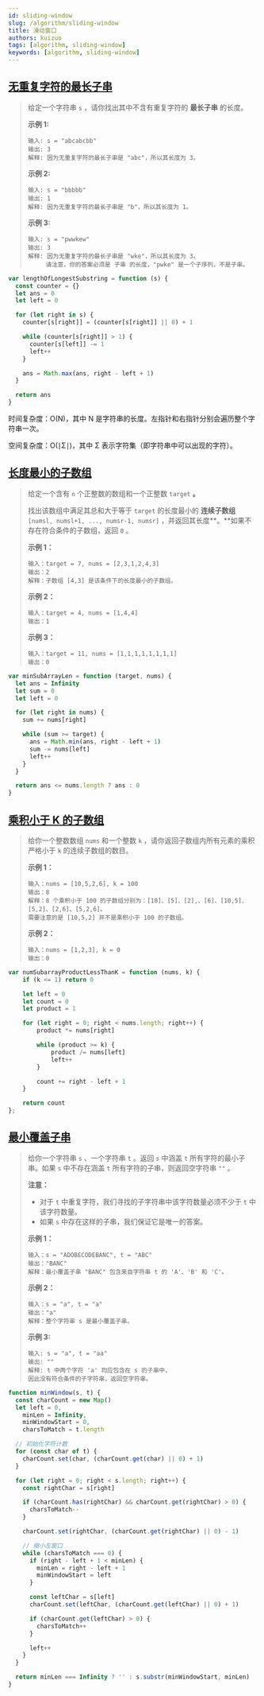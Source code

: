 ```yaml
---
id: sliding-window
slug: /algorithm/sliding-window
title: 滑动窗口
authors: kuizuo
tags: [algorithm, sliding-window]
keywords: [algorithm, sliding-window]
---
```



## [无重复字符的最长子串](https://leetcode.cn/problems/longest-substring-without-repeating-characters/)

> 给定一个字符串 `s` ，请你找出其中不含有重复字符的 **最长子串** 的长度。
>
> **示例 1:**
>
> ```
> 输入: s = "abcabcbb"
> 输出: 3 
> 解释: 因为无重复字符的最长子串是 "abc"，所以其长度为 3。
> ```
>
> **示例 2:**
>
> ```
> 输入: s = "bbbbb"
> 输出: 1
> 解释: 因为无重复字符的最长子串是 "b"，所以其长度为 1。
> ```
>
> **示例 3:**
>
> ```
> 输入: s = "pwwkew"
> 输出: 3
> 解释: 因为无重复字符的最长子串是 "wke"，所以其长度为 3。
>      请注意，你的答案必须是 子串 的长度，"pwke" 是一个子序列，不是子串。
> ```

```js
var lengthOfLongestSubstring = function (s) {
  const counter = {}
  let ans = 0
  let left = 0

  for (let right in s) {
    counter[s[right]] = (counter[s[right]] || 0) + 1

    while (counter[s[right]] > 1) {
      counter[s[left]] -= 1
      left++
    }

    ans = Math.max(ans, right - left + 1)
  }

  return ans
}
```

时间复杂度：O(N)，其中 N 是字符串的长度。左指针和右指针分别会遍历整个字符串一次。

空间复杂度：O(∣Σ∣)，其中 Σ 表示字符集（即字符串中可以出现的字符）。

## [长度最小的子数组](https://leetcode.cn/problems/minimum-size-subarray-sum)

> 给定一个含有 `n` 个正整数的数组和一个正整数 `target` **。**
>
> 找出该数组中满足其总和大于等于 `target` 的长度最小的 **连续子数组** `[numsl, numsl+1, ..., numsr-1, numsr]` ，并返回其长度**。**如果不存在符合条件的子数组，返回 `0` 。
>
> **示例 1：**
>
> ```
> 输入：target = 7, nums = [2,3,1,2,4,3]
> 输出：2
> 解释：子数组 [4,3] 是该条件下的长度最小的子数组。
> ```
>
> **示例 2：**
>
> ```
> 输入：target = 4, nums = [1,4,4]
> 输出：1
> ```
>
> **示例 3：**
>
> ```
> 输入：target = 11, nums = [1,1,1,1,1,1,1,1]
> 输出：0
> ```

```js
var minSubArrayLen = function (target, nums) {
  let ans = Infinity
  let sum = 0
  let left = 0

  for (let right in nums) {
    sum += nums[right]

    while (sum >= target) {
      ans = Math.min(ans, right - left + 1)
      sum -= nums[left]
      left++
    }
  }

  return ans <= nums.length ? ans : 0
}
```

## [乘积小于 K 的子数组](https://leetcode.cn/problems/subarray-product-less-than-k)

> 给你一个整数数组 `nums` 和一个整数 `k` ，请你返回子数组内所有元素的乘积严格小于 `k` 的连续子数组的数目。
>
> **示例 1：**
>
> ```
> 输入：nums = [10,5,2,6], k = 100
> 输出：8
> 解释：8 个乘积小于 100 的子数组分别为：[10]、[5]、[2],、[6]、[10,5]、[5,2]、[2,6]、[5,2,6]。
> 需要注意的是 [10,5,2] 并不是乘积小于 100 的子数组。
> ```
>
> **示例 2：**
>
> ```
> 输入：nums = [1,2,3], k = 0
> 输出：0
> ```

```js
var numSubarrayProductLessThanK = function (nums, k) {
    if (k <= 1) return 0

    let left = 0
    let count = 0
    let product = 1

    for (let right = 0; right < nums.length; right++) {
        product *= nums[right]

        while (product >= k) {
            product /= nums[left]
            left++
        }

        count += right - left + 1
    }

    return count
};
```

## [最小覆盖子串](https://leetcode.cn/problems/minimum-window-substring)

> 给你一个字符串 `s` 、一个字符串 `t` 。返回 `s` 中涵盖 `t` 所有字符的最小子串。如果 `s` 中不存在涵盖 `t` 所有字符的子串，则返回空字符串 `""` 。
>
> **注意：**
>
> - 对于 `t` 中重复字符，我们寻找的子字符串中该字符数量必须不少于 `t` 中该字符数量。
> - 如果 `s` 中存在这样的子串，我们保证它是唯一的答案。
>
> **示例 1：**
>
> ```
> 输入：s = "ADOBECODEBANC", t = "ABC"
> 输出："BANC"
> 解释：最小覆盖子串 "BANC" 包含来自字符串 t 的 'A'、'B' 和 'C'。
> ```
>
> **示例 2：**
>
> ```
> 输入：s = "a", t = "a"
> 输出："a"
> 解释：整个字符串 s 是最小覆盖子串。
> ```
>
> **示例 3:**
>
> ```
> 输入: s = "a", t = "aa"
> 输出: ""
> 解释: t 中两个字符 'a' 均应包含在 s 的子串中，
> 因此没有符合条件的子字符串，返回空字符串。
> ```

```js
function minWindow(s, t) {
  const charCount = new Map()
  let left = 0,
    minLen = Infinity,
    minWindowStart = 0,
    charsToMatch = t.length

  // 初始化字符计数
  for (const char of t) {
    charCount.set(char, (charCount.get(char) || 0) + 1)
  }

  for (let right = 0; right < s.length; right++) {
    const rightChar = s[right]

    if (charCount.has(rightChar) && charCount.get(rightChar) > 0) {
      charsToMatch--
    }

    charCount.set(rightChar, (charCount.get(rightChar) || 0) - 1)

    // 缩小左窗口
    while (charsToMatch === 0) {
      if (right - left + 1 < minLen) {
        minLen = right - left + 1
        minWindowStart = left
      }

      const leftChar = s[left]
      charCount.set(leftChar, (charCount.get(leftChar) || 0) + 1)

      if (charCount.get(leftChar) > 0) {
        charsToMatch++
      }

      left++
    }
  }

  return minLen === Infinity ? '' : s.substr(minWindowStart, minLen)
}
```
